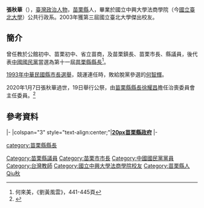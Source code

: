 {{Infobox_officeholder
| name = 張秋華
| image name =
| width = 
| office = {{MAO}}第11屆[[苗栗縣縣長|縣長]]
| term_start = 1989年
| term_end = 1993年
| Sex = 男 
| Native place = 
| nationality = {{JPN-EMP}}（1937－1945）<br>{{ROC}}（1945－2020）
| date of birth = 1937年
| date of death = {{death date and age|2020|1|7|1937}}
| party = {{Kmt}}
| place of birth = {{TWN-JPN}}[[新竹州|新竹州]][[竹南郡|竹南郡]]
| place of death = {{TWN}}[[苗栗縣|苗栗縣]][[苗栗市|苗栗市]]大千綜合醫院<ref>{{Cite web |url=https://udn.com/news/story/7324/4277686 |title=苗栗前縣長張秋華過世 享壽83歲 |accessdate=2020-01-10 |archive-date=2020-01-10 |archive-url=https://web.archive.org/web/20200110182524/https://udn.com/news/story/7324/4277686 |dead-url=no }}</ref>
| educate = 
*國立中興大學法商學院（今[[國立臺北大學|國立臺北大學]]）公共行政系
| past = 
*公館初中教師、訓導主任、教務主任
*[[苗栗縣立苗栗國民中學|苗栗初中]]教師
*[[國立苗栗高級商業職業學校|省立苗商]]教師
*<!-- 注释: <!-- 注释: [[File:MiaoliCity_Seal.PNG|25px]] -->苗栗鎮第11－12任鎮長
*<!-- 注释: [[File:MiaoliCity_Seal.PNG|25px]] -->苗栗市第1任市長
}}
'''張秋華'''（{{bd|1937年||2020年|1月7日|catIdx=C張}}），[[臺灣|臺灣]][[政治人物|政治人物]]，[[苗栗縣|苗栗縣]]人，畢業於國立中興大學法商學院（今[[國立臺北大學|國立臺北大學]]）公共行政系。2003年獲第三屆國立臺北大學傑出校友。

==簡介==
曾任教於公館初中、苗栗初中、省立苗商，及苗栗鎮長、苗栗市長、縣議員，後代表[[中國國民黨|中國國民黨]]當選為第十一屆[[苗栗縣縣長|苗栗縣縣長]]<ref name="劉黃風雲">何來美，《劉黃風雲》，441-445頁</ref>。

[[1993年中華民國縣市長選舉|1993年中華民國縣市長選舉]]，競運連任時，敗給脫黨參選的[[何智輝|何智輝]]。

2020年1月7日張秋華過世，19日舉行公祭，由[[苗栗縣縣長|苗栗縣縣長]][[徐耀昌|徐耀昌]]擔任治喪委員會主任委員。<ref name="過世">{{cite news | title = 前苗栗縣長張秋華過世 享壽83歲 | url = https://news.ltn.com.tw/news/politics/breakingnews/3035235 | author = 彭健禮 | date = 2020-01-09 18:34:35 | work = 自由時報 | location = 苗栗 | language = zh-tw | accessdate = 2020-01-10 | archive-date = 2020-01-09 | archive-url = https://web.archive.org/web/20200109133558/https://news.ltn.com.tw/news/politics/breakingnews/3035235 | dead-url = no }}</ref>

==參考資料==
<div class="references-small">
<references />
</div>

{{start box}}
{{s-gov}}
|-
|colspan="3" style="text-align:center;"|'''[[file:Emblem_of_Miaoli_County.svg|20px]][[苗栗縣政府|苗栗縣政府]]'''
|-
{{s-before|[[謝金汀|謝金汀]]}}
{{s-title|[[苗栗縣縣長|苗栗縣縣長]]<br><small>第十一屆<br>1989年12月20日－1993年12月20日}}
{{s-after|[[何智輝|何智輝]]}}
{{end box}}

{{DEFAULTSORT:Zhang張秋華}}
[[category:苗栗縣縣長|category:苗栗縣縣長]]
[[Category:苗栗縣議員|Category:苗栗縣議員]]
[[Category:苗栗市市長|Category:苗栗市市長]]
[[Category:中國國民黨黨員|Category:中國國民黨黨員]]
[[Category:台灣教師|Category:台灣教師]]
[[Category:國立中興大學法商學院校友|Category:國立中興大學法商學院校友]]
[[Category:苗栗縣人|Category:苗栗縣人]]
[[Category:張姓|Qiu秋]]